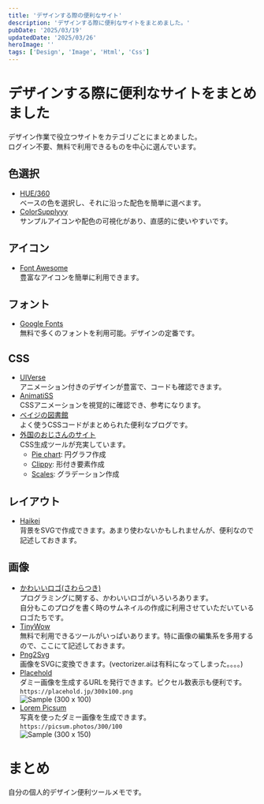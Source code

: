 ```yaml
---
title: 'デザインする際の便利なサイト'
description: 'デザインする際に便利なサイトをまとめました。'
pubDate: '2025/03/19'
updatedDate: '2025/03/26'
heroImage: ''
tags: ['Design', 'Image', 'Html', 'Css']
---
```


# デザインする際に便利なサイトをまとめました

デザイン作業で役立つサイトをカテゴリごとにまとめました。  
ログイン不要、無料で利用できるものを中心に選んでいます。

## 色選択

- [HUE/360](https://hue360.herokuapp.com/)  
  ベースの色を選択し、それに沿った配色を簡単に選べます。
- [ColorSupplyyy](https://old.colorsupplyyy.com/app/)  
  サンプルアイコンや配色の可視化があり、直感的に使いやすいです。

## アイコン

- [Font Awesome](https://fontawesome.com/)  
  豊富なアイコンを簡単に利用できます。

## フォント

- [Google Fonts](https://fonts.google.com/)  
  無料で多くのフォントを利用可能。デザインの定番です。

## CSS

- [UIVerse](https://uiverse.io/)  
  アニメーション付きのデザインが豊富で、コードも確認できます。
- [AnimatiSS](https://xsgames.co/animatiss/)  
  CSSアニメーションを視覚的に確認でき、参考になります。
- [ベイジの図書館](https://baigie.me/officialblog/2021/02/25/css-tips-1/)  
  よく使うCSSコードがまとめられた便利なブログです。
- [外国のおじさんのサイト](https://bennettfeely.com/)  
  CSS生成ツールが充実しています。
  - [Pie chart](https://bennettfeely.com/csspiechart/): 円グラフ作成
  - [Clippy](https://bennettfeely.com/clippy/): 形付き要素作成
  - [Scales](https://bennettfeely.com/scales/): グラデーション作成

## レイアウト

- [Haikei](https://haikei.app/)  
  背景をSVGで作成できます。あまり使わないかもしれませんが、便利なので記述しておきます。

## 画像

- [かわいいロゴ(さわらつき)](https://github.com/SAWARATSUKI/KawaiiLogos)  
  プログラミングに関する、かわいいロゴがいろいろあります。  
  自分もこのプログを書く時のサムネイルの作成に利用させていただいているロゴたちです。
- [TinyWow](https://tinywow.com/)  
  無料で利用できるツールがいっぱいあります。特に画像の編集系を多用するので、ここにて記述しておきます。
- [Png2Svg](https://png2svg.com/ja/)  
  画像をSVGに変換できます。(vectorizer.aiは有料になってしまった。。。。)
- [Placehold](https://placehold.jp/)  
  ダミー画像を生成するURLを発行できます。ピクセル数表示も便利です。  
  `https://placehold.jp/300x100.png`  
  ![Sample (300 x 100)](https://placehold.jp/300x100.png)
- [Lorem Picsum](https://picsum.photos/)  
  写真を使ったダミー画像を生成できます。  
  `https://picsum.photos/300/100`  
  ![Sample (300 x 150)](https://picsum.photos/300/100)

# まとめ

自分の個人的デザイン便利ツールメモです。
